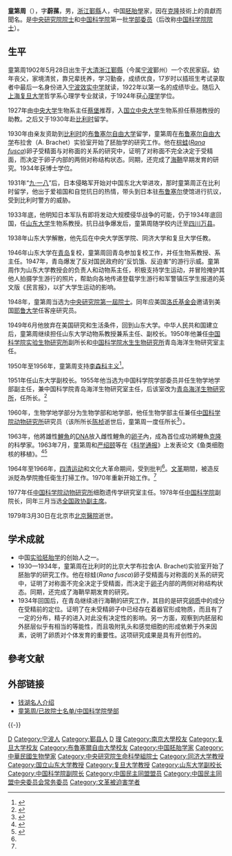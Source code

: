 {{地區慣用詞}}
{{Infobox_Person
|name = 童第周
|image= Tong di zhou 1955.jpg
|box_width= 
|occupation= [[胚胎學|胚胎學]]家
|period = 
|birth_name=
|other_names =
|Sex =男
|birth_date= 1902年5月28日
|birth_place= {{QING}}[[浙江省|浙江省]][[鄞縣|鄞縣]]（今属[[宁波|宁波]]鄞州）
|death_date= {{death date and age|1979|3|30|1902|5|28}}
|death_place= {{CHN}}[[北京市|北京市]][[北京醫院|北京醫院]]
|nationality = {{PRC}}
|residence =
|party =
|religion =
|spouse = 
|relatives = 
|education= [[复旦大学|复旦大学]]<br>[[法语布鲁塞尔自由大学|布鲁塞尔自由大学]]
|past = [[山东大学|山东大学]]教授<br>[[国立中央大学|国立中央大学]]医学院教授<br>[[同济大学医学院|同济大学医学院]]教授<br>[[复旦大学|复旦大学]]教授<br>[[耶鲁大学|耶鲁大学]]客座研究员<br>[[中国科学院|中国科学院]]副院长
{{Infobox_People_CAS
|学部=生命科学和医学学部
|专业=胚胎學
|当选年=1955年
}}
{{Infobox_People_Sinica
|组别=生命科學組
|届数=第1屆
|当选年=1948年
}}
|work =
|awards=
}}

'''童第周'''（{{bd|1902年|5月28日|1979年|3月30日|catIdx=T童}}），字'''蔚蓀'''，男，[[浙江省|浙江]][[鄞縣|鄞縣]]人，中国[[胚胎學|胚胎學]]家，因在[[克隆|克隆]]技術上的貢獻而聞名。是[[中央研究院院士|中央研究院院士]]和[[中国科学院|中国科学院]]第一批[[学部委员|学部委员]]（后改称[[中国科学院院士|中国科学院院士]]）。

== 生平 ==
童第周1902年5月28日出生于[[大清|大清]][[浙江|浙江]][[鄞縣|鄞縣]]（今属[[宁波|宁波]]鄞州）一个农民家庭。幼年丧父，家境清贫，靠兄辈抚养，学习勤奋，成绩优良，17岁时以插班生考试录取者中最后一名身份进入[[宁波效实中学|宁波效实中学]]就读，1922年以第一名的成绩毕业。随后入[[上海|上海]][[复旦大学|复旦大学]]哲学系心理学专业就读，于1924年获[[心理学|心理学]]学位。

1927年由[[國立中央大學_(南京)|中央大学]]生物系主任[[蔡堡|蔡堡]]推荐，入[[国立中央大学_(南京)|国立中央大学]]生物系担任蔡翘教授的助教。之后又于1930年赴[[比利时|比利时]]留学。

1930年由亲友资助到[[比利时|比利时]]的[[法语布鲁塞尔自由大学|布鲁塞尔自由大学]]留学，童第周在[[法语布鲁塞尔自由大学|布鲁塞尔自由大学]]布拉舍（A. Brachet）实验室开始了胚胎学的研究工作。他在[[棕蛙|棕蛙]](''[[Rana_fusca|Rana fusca]]'')卵子受精面与对称面的关系的研究中，证明了对称面不完全决定于受精面，而决定于卵子内部的两侧对称结构状态。同期，还完成了[[海鞘|海鞘]]早期发育的研究。1934年获博士学位。

1931年“[[九·一八|九·一八]]”后，日本侵略军开始对中国东北大举进攻，那时童第周正在比利时留学，他出于爱祖国和自觉抗日的热情，带头到日本驻[[布鲁塞尔|布鲁塞尔]]使馆进行抗议，受到比利时警方的威胁。

1933年底，他明知日本军队有即将发动大规模侵华战争的可能，仍于1934年底回国，任[[山东大学|山东大学]]生物系教授。抗日战争爆发后，童第周随学校内迁至[[四川|四川]][[万县|万县]]。

1938年山东大学解散，他先后在中央大学医学院、同济大学和复旦大学任教。

1946年山东大学在[[青岛|青岛]]复校，童第周回青岛参加复校工作，并任生物系教授、系主任。1947年，青岛爆发了反对国民政府的“反饥饿、反迫害”的游行示威。童第周作为山东大学教授会的负责人和动物系主任，积极支持学生运动，并冒险掩护其他人拍摄学生游行的照片，帮助向各地传递登载学生游行和军警镇压学生报道的英文版《民言报》，以扩大学生运动的影响。

1948年，童第周当选为[[中央研究院|中央研究院]][[中央研究院第一屆院士|第一屆院士]]。同年应美国[[洛克菲勒基金会|洛氏基金会]]邀请到美国[[耶鲁大学|耶鲁大学]]任客座研究员。

1949年6月他放弃在美国研究和生活条件，回到山东大学。中华人民共和国建立后，童第周继续担任山东大学动物系教授兼系主任、副校长。1950年他兼任[[中国科学院实验生物研究所|中国科学院实验生物研究所]]副所长和[[中国科学院水生生物研究所|中国科学院水生生物研究所]]青岛海洋生物研究室主任。

1950年至1956年，童第周支持[[李森科主义|李森科主义]]<ref name=Schneider2005>{{cite book |last=Schneider |first=Laurence A. |title=Biology and Revolution in Twentieth-Century China |url=https://books.google.com/books?id=Ul5THCLL6roC&pg=PA286 |accessdate=3 Feb 2013 |year=2005|publisher=Rowman and Littlefield|page=286 }}</ref>。

1951年任山东大学副校长。1955年他当选为中国科学院学部委员并任生物学地学部副主任，兼中国科学院青岛海洋生物研究室主任，后该室改为[[中国科学院海洋研究所|青岛海洋生物研究所]]，任所长。<ref>{{Cite web |url=https://www.qdio.cas.cn/2019Ver/Overview/Preleader/ |title=中国科学院海洋研究所：历任领导 |access-date=2021-11-21 |archive-date=2021-11-21 |archive-url=https://web.archive.org/web/20211121060020/https://www.qdio.cas.cn/2019Ver/Overview/Preleader/ |dead-url=no }}</ref>

1960年，生物学地学部分为生物学部和地学部，他任生物学部主任兼任[[中国科学院动物研究所|中国科学院动物研究所]]研究员（该所所长[[陈桢|陈桢]]逝世后，童第周一度任所长<ref>{{Cite web |url=http://www.ioz.cas.cn/lsyg/ |title=中国科学院动物研究所：历任领导 |access-date=2021-11-21 |archive-date=2022-01-08 |archive-url=https://web.archive.org/web/20220108005806/http://www.ioz.cas.cn/lsyg/ |dead-url=no }}</ref>）。

1963年，他將雄性[[鯉魚|鯉魚]]的[[DNA|DNA]]放入雌性鯉魚的[[卵子|卵子]]內，成為首位成功將鯉魚[[克隆|克隆]]的科學家。1963年7月，童第周和[[严绍颐|严绍颐]]等在《[[科学通报|科学通报]]》上发表论文《鱼类细胞核的移植》。<ref>{{Cite journal|title=鱼类细胞核的移植|url=https://kns.cnki.net/kcms/detail/detail.aspx?dbcode=CJFD&filename=KXTB196307013|date=1963|journal=科学通报|accessdate=2021-11-30|issue=07|doi=10.1360/csb1963-8-7-60|pages=60–61|issn=0023-074X|author3=叶毓芬|author4=嚴紹頤|author5=杜淼|author6=陸德裕|author1=童第周|author2=吳尚懃|archive-date=2021-11-30|archive-url=https://web.archive.org/web/20211130142225/https://kns.cnki.net/kcms/detail/detail.aspx?dbcode=CJFD&filename=KXTB196307013|dead-url=no}}</ref><ref name="kxsb">{{cite news|author1=王丹红|title=中国克隆鱼，你为何如此沉默？|url=http://news.sciencenet.cn/sbhtmlnews/2011/6/160814.html?id=160814|accessdate=2019-07-26|work=[[中国科学报|科学时报]]|agency=科学网|date=2006-01-06|archive-date=2020-11-25|archive-url=https://web.archive.org/web/20201125145137/http://news.sciencenet.cn/sbhtmlnews/2011/6/160814.html?id=160814|dead-url=no}}</ref>

1964年至1966年，[[四清运动|四清运动]]和文化大革命期间，受到批判<ref name="kxsb"/>。[[文化大革命|文革]]期間，被造反派貶為學院擔任衛生打掃工作。1970年重新开始工作。<ref name="kxsb"/>

1977年任[[中国科学院动物研究所|中国科学院动物研究所]]细胞遗传学研究室主任。1978年任[[中国科学院|中国科学院]]副院长，同年三月当选[[中国人民政治协商会议全国委员会副主席|全国政协副主席]]。

1979年3月30日在北京市[[北京醫院|北京醫院]]逝世。

== 学术成就 ==
* 中国[[实验胚胎学|实验胚胎学]]的创始人之一。
* 1930—1934年，童第周在比利时的比京大学布拉舍(A. Brachet)实验室开始了胚胎学的研究工作。他在棕蛙(''Rana fusca'')卵子受精面与对称面的关系的研究中，证明了对称面不完全决定于受精面，而决定于[[卵子|卵子]]内部的两侧对称结构状态。同期，还完成了海鞘早期发育的研究。
* 1934年回国后，在青岛继续进行海鞘的研究工作，其目的是研究[[卵质|卵质]]中的成分在受精前的定位。证明了在未受精卵子中已经存在着器官形成物质，而且有了一定的分布，精子的进入对此没有决定性的影响。另一方面，观察到内胚层和外胚层似乎有相当的等能性，而且吸附乳头和感觉细胞的形成依赖于外来因素，说明了卵质对个体发育的重要性。这项研究成果是具有开创性的。

== 參考文献 ==
{{Reflist}}

== 外部链接 ==
* [https://web.archive.org/web/20051129031244/http://travel.cnnb.com.cn/system/2005/08/18/005007037.shtml 钱湖名人介绍]
* [http://casad.cas.cn/aca/316/ygysmd-200906-t20090624_1809742.html 童第周/已故院士名单/中国科学院學部] {{Wayback|url=http://casad.cas.cn/aca/316/ygysmd-200906-t20090624_1809742.html |date=20190508041015 }}

{{-}}
{{中央研究院第一屆院士}}
{{中国科学院生命科学和医学学部院士}}
{{中华人民共和国科学技术协会第一届全国委员会}}
{{中国民主同盟第三届中央委员会}}
{{全国政协副主席}}

{{Authority control}}
{{DEFAULTSORT:Tong}}
[[Category:童姓|D]]
[[Category:宁波人|Category:宁波人]]
[[Category:鄞县人|Category:鄞县人]]
[[Category:银台第童氏|D]]
[[Category:國立中央大學大陸時期校友|理]]
[[Category:南京大學校友|Category:南京大學校友]]
[[Category:复旦大学校友|Category:复旦大学校友]]
[[Category:布魯塞爾自由大學校友|Category:布魯塞爾自由大學校友]]
[[Category:中国胚胎学家|Category:中国胚胎学家]]
[[Category:中華民國生物學家|Category:中華民國生物學家]]
[[Category:中央研究院生命科學組院士|Category:中央研究院生命科學組院士]]
[[Category:同济大学教授|Category:同济大学教授]]
[[Category:国立山东大学教授|Category:国立山东大学教授]]
[[Category:复旦大学教授|Category:复旦大学教授]]
[[Category:山东大学副校长|Category:山东大学副校长]]
[[Category:中国科学院副院长|Category:中国科学院副院长]]
[[Category:中国民主同盟盟员|Category:中国民主同盟盟员]]
[[Category:中国民主同盟中央委员会常务委员|Category:中国民主同盟中央委员会常务委员]]
[[Category:文革被迫害学者|Category:文革被迫害学者]]